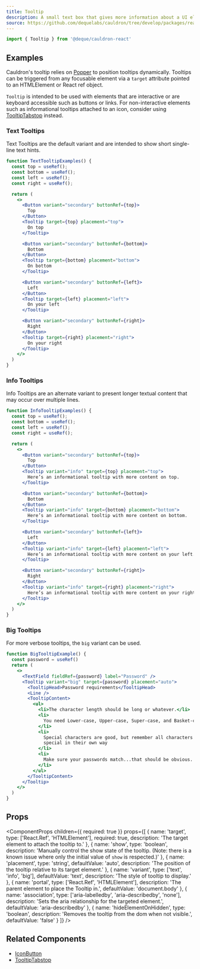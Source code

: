 ```yaml
---
title: Tooltip
description: A small text box that gives more information about a UI element when a user hovers over or focuses on it.
source: https://github.com/dequelabs/cauldron/tree/develop/packages/react/src/components/Tooltip/index.tsx
---
```



```js
import { Tooltip } from '@deque/cauldron-react'
```

## Examples

Cauldron's tooltip relies on [Popper](https://popper.js.org/) to position tooltips dynamically. Tooltips can be triggered from any focusable element via a `target` attribute pointed to an HTMLElement or React ref object.

<Note>

`Tooltip` is intended to be used with elements that are interactive or are keyboard accessible such as buttons or links. For non-interactive elements such as informational tooltips attached to an icon, consider using [TooltipTabstop](./TooltipTabstop) instead.

</Note>

### Text Tooltips

Text Tooltips are the default variant and are intended to show short single-line text hints.

```jsx example
function TextTooltipExamples() {
  const top = useRef();
  const bottom = useRef();
  const left = useRef();
  const right = useRef();

  return (
    <>
      <Button variant="secondary" buttonRef={top}>
        Top
      </Button>
      <Tooltip target={top} placement="top">
        On top
      </Tooltip>

      <Button variant="secondary" buttonRef={bottom}>
        Bottom
      </Button>
      <Tooltip target={bottom} placement="bottom">
        On bottom
      </Tooltip>

      <Button variant="secondary" buttonRef={left}>
        Left
      </Button>
      <Tooltip target={left} placement="left">
        On your left
      </Tooltip>

      <Button variant="secondary" buttonRef={right}>
        Right
      </Button>
      <Tooltip target={right} placement="right">
        On your right
      </Tooltip>
    </>
  )
}
```

### Info Tooltips

Info Tooltips are an alternate variant to present longer textual content that may occur over multiple lines.

```jsx example
function InfoTooltipExamples() {
  const top = useRef();
  const bottom = useRef();
  const left = useRef();
  const right = useRef();

  return (
    <>
      <Button variant="secondary" buttonRef={top}>
        Top
      </Button>
      <Tooltip variant="info" target={top} placement="top">
        Here’s an informational tooltip with more content on top.
      </Tooltip>

      <Button variant="secondary" buttonRef={bottom}>
        Bottom
      </Button>
      <Tooltip variant="info" target={bottom} placement="bottom">
        Here’s an informational tooltip with more content on bottom.
      </Tooltip>

      <Button variant="secondary" buttonRef={left}>
        Left
      </Button>
      <Tooltip variant="info" target={left} placement="left">
        Here’s an informational tooltip with more content on your left.
      </Tooltip>

      <Button variant="secondary" buttonRef={right}>
        Right
      </Button>
      <Tooltip variant="info" target={right} placement="right">
        Here’s an informational tooltip with more content on your right.
      </Tooltip>
    </>
  )
}
```

### Big Tooltips

For more verbose tooltips, the `big` variant can be used.

```jsx example
function BigTooltipExample() {
  const password = useRef()
  return (
    <>
      <TextField fieldRef={password} label="Password" />
      <Tooltip variant="big" target={password} placement="auto">
        <TooltipHead>Password requirements</TooltipHead>
        <Line />
        <TooltipContent>
          <ul>
            <li>The character length should be long or whatever.</li>
            <li>
              You need Lower-case, Upper-case, Super-case, and Basket-case.
            </li>
            <li>
              Special characters are good, but remember all characters are
              special in their own way
            </li>
            <li>
              Make sure your passwords match...that should be obvious.
            </li>
          </ul>
        </TooltipContent>
      </Tooltip>
    </>
  )
}
```

## Props

<ComponentProps
  children={{
    required: true
  }}
  props={[
    {
      name: 'target',
      type: ['React.Ref', 'HTMLElement'],
      required: true,
      description: 'The target element to attach the tooltip to.'
    },
    {
      name: 'show',
      type: 'boolean',
      description: 'Manually control the show state of the tooltip. (Note: there is a known issue where only the initial value of `show` is respected.)'
    },
    {
      name: 'placement',
      type: 'string',
      defaultValue: 'auto',
      description: 'The position of the tooltip relative to its target element.'
    },
    {
      name: 'variant',
      type: ['text', 'info', 'big'],
      defaultValue: 'text',
      description: 'The style of tooltip to display.'
    },
    {
      name: 'portal',
      type: ['React.Ref', 'HTMLElement'],
      description: 'The parent element to place the Tooltip in.',
      defaultValue: 'document.body'
    },
    {
      name: 'association',
      type: ['aria-labelledby', 'aria-describedby', 'none'],
      description: 'Sets the aria relationship for the targeted element.',
      defaultValue: 'aria-describedby'
    },
    {
      name: 'hideElementOnHidden',
      type: 'boolean',
      description: 'Removes the tooltip from the dom when not visible.',
      defaultValue: 'false'
    }
  ]}
/>

## Related Components

- [IconButton](./IconButton)
- [TooltipTabstop](./TooltipTabstop)